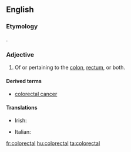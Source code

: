 ==English==

===Etymology===
{{prefix|colo|rectal}}.

===Adjective===
{{en-adj|-}}

# {{medicine}} Of or pertaining to the [[colon]], [[rectum]], or both.

====Derived terms====
* [[colorectal cancer]]

====Translations====
{{trans-top|medicine: of or pertaining to the colon, rectum, or both}}
* Irish: {{t|ga|colaireicteach}}
{{trans-mid}}
* Italian: {{t|it|colorettale}}
{{trans-bottom}}

[[fr:colorectal]]
[[hu:colorectal]]
[[ta:colorectal]]